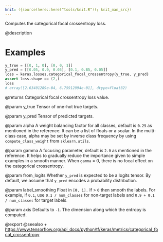 ```yaml
---
knit: ({source(here::here("tools/knit.R")); knit_man_src})
---
```

Computes the categorical focal crossentropy loss.

@description

# Examples
```python
y_true = [[0, 1, 0], [0, 0, 1]]
y_pred = [[0.05, 0.9, 0.05], [0.1, 0.85, 0.05]]
loss = keras.losses.categorical_focal_crossentropy(y_true, y_pred)
assert loss.shape == (2,)
loss
# array([2.63401289e-04, 6.75912094e-01], dtype=float32)
```

@returns
Categorical focal crossentropy loss value.

@param y_true
Tensor of one-hot true targets.

@param y_pred
Tensor of predicted targets.

@param alpha
A weight balancing factor for all classes, default is `0.25` as
mentioned in the reference. It can be a list of floats or a scalar.
In the multi-class case, alpha may be set by inverse class
frequency by using `compute_class_weight` from `sklearn.utils`.

@param gamma
A focusing parameter, default is `2.0` as mentioned in the
reference. It helps to gradually reduce the importance given to
simple examples in a smooth manner. When `gamma` = 0, there is
no focal effect on the categorical crossentropy.

@param from_logits
Whether `y_pred` is expected to be a logits tensor. By
default, we assume that `y_pred` encodes a probability
distribution.

@param label_smoothing
Float in `[0, 1].` If > `0` then smooth the labels. For
example, if `0.1`, use `0.1 / num_classes` for non-target labels
and `0.9 + 0.1 / num_classes` for target labels.

@param axis
Defaults to `-1`. The dimension along which the entropy is
computed.

@export
@seealso
+ <https://www.tensorflow.org/api_docs/python/tf/keras/metrics/categorical_focal_crossentropy>

